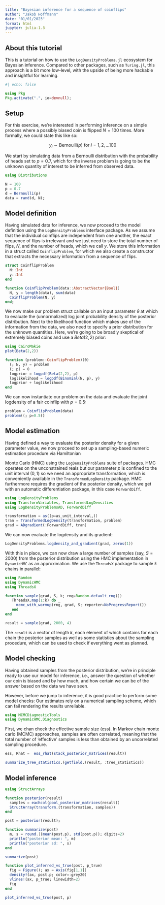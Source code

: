 ```yaml
---
title: "Bayesian inference for a sequence of coinflips"
author: "Jakob Hoffmann"
date: "01/01/2023"
format: html
jupyter: julia-1.8
---
```


## About this tutorial

This is a tutorial on how to use the `LogDensityProblems.jl` ecosystem for Bayesian inference. Compared to other packages, such as `Turing.jl`, this approach is a bit more low-level, with the upside of being more hackable and insightful for learning.

```julia
#| echo: false

using Pkg
Pkg.activate(".", io=devnull);
```

## Setup

For this exercise, we're interested in performing inference on a simple process where a possibly biased coin is flipped $N=100$ times. More formally, we could state this like so:

$$
y_i \sim \mathrm{Bernoulli}(p) \textrm{ for } i = 1,2,...100
$$

We start by simulating data from a Bernoulli distribution with the probability of heads set to $p = 0.7$,  which for the inverse problem is going to be the unknown quantity of interest to be inferred from observed data.

```julia
using Distributions
```


```julia
N = 100
p = 0.7
d = Bernoulli(p)
data = rand(d, N);
```

## Model definition

Having simulated data for inference, we now proceed to the model definition using
the `LogDensityProblems` interface package.
As we assume that the individual coinflips are independent from one another,
the exact sequence of flips is irrelevant and we just need to store the total
number of flips, $N$, and the number of heads, which we call $y$. We store this
information in a struct called `CoinflipProblem`, for which we also create a
constructor that extracts the necessary information from a sequence of flips.

```julia
struct CoinflipProblem
  N::Int
  y::Int
end

function CoinflipProblem(data::AbstractVector{Bool})
  N, y = length(data), sum(data)
  CoinflipProblem(N, y)
end;
```
We now make our problem struct callable on an input parameter $\theta$
at which to evaluate the (unnormalized) log joint probability density of the posterior distribution.
Next to the likelihood function which makes use of the information from the data, we also
need to specify a prior distribution for the unknown quantities. Here, we're going to be broadly 
skeptical of extremely biased coins and use a $Beta(2,2)$ prior:

```julia
using CairoMakie
plot(Beta(2,2))
```


```julia
function (problem::CoinflipProblem)(θ)
  (; N, y) = problem
  (; p) = θ
  logprior = logpdf(Beta(2,2), p)
  loglikelihood = logpdf(Binomial(N, p), y)
  logprior + loglikelihood
end  
```

We can now instantiate our problem on the data and evaluate the joint logdensity of a fair
coinflip with $p = 0.5$:

```julia
problem = CoinflipProblem(data)
problem((; p=0.5))
```

## Model estimation
Having defined a way to evaluate the posterior density for a given parameter value,
we now proceed to set up a sampling-based numeric estimation procedure via Hamiltonian 

Monte Carlo (HMC) using the `LogDensityProblems` suite of packages. HMC operates on the
unconstrained reals but our parameter $p$ is confined to the unit interval $(0,1)$ so we
need an appropriate transformation, which is conveniently available in the 
`TransformedLogDensity` package. HMC furthermore requires the gradient of the posterior 
density, which we get with an automatic differentiation package, in this case
`ForwardDiff`.

```julia
using LogDensityProblems
using TransformVariables, TransformedLogDensities
using LogDensityProblemsAD, ForwardDiff

transformation = as((p=as_unit_interval,))
tran = TransformedLogDensity(transformation, problem)
grad = ADgradient(:ForwardDiff, tran)
```

We can now evaluate the logdensity and its gradient:


```julia
LogDensityProblems.logdensity_and_gradient(grad, zeros(1))
```

With this in place, we can now draw a large number of samples (say, $S=2000$) from the posterior 
distribution using the HMC implementation in `DynamicHMC` as an approximation. We use the `ThreadsX`
package to sample $k$ chains in parallel:

```julia
using Random
using DynamicHMC
using ThreadsX

function sample(grad, S, k; rng=Random.default_rng()) 
   ThreadsX.map(1:k) do _
     mcmc_with_warmup(rng, grad, S; reporter=NoProgressReport())
   end
end

result = sample(grad, 2000, 4)
```

The `result` is a vector of length $k$, each element of which contains for each chain  the posterior samples
as well as some statistics about the sampling procedure, which can be used to check if everything went as planned.

## Model checking

Having obtained samples from the posterior distribution, we're in principle ready to 
use our model for inference, i.e., answer the question of whether our coin is biased
and by how much, and how certain we can be of the answer based on the data we have seen.

However, before we jump to inference, it is good practice to perform some model checks: 
Our estimates rely on a numerical sampling scheme, which can fail rendering the results
unreliable. 

```julia
using MCMCDiagnosticTools
using DynamicHMC.Diagnostics
```

First, we chan check the effective sample size (ess). In Markov chain monte carlo (MCMC) approaches,
samples are often correlated, meaning that the total number of 'effective' samples is less than
obtained by an uncorrelated sampling procedure.

```julia
ess, Rhat =  ess_rhat(stack_posterior_matrices(result))
```

```julia
summarize_tree_statistics.(getfield.(result, :tree_statistics))
```

## Model inference

```julia
using StructArrays

function posterior(result)
  samples = eachcol(pool_posterior_matrices(result))
  StructArray(transform.(transformation, samples))
end

post = posterior(result);
```


```julia
function summarize(post)
  m, s = round.((mean(post.p), std(post.p)); digits=2)
  println("posterior mean: ", m)
  println("posterior sd: ", s)
end

summarize(post)
```

```julia
function plot_inferred_vs_true(post, p_true)
  fig = Figure(); ax = Axis(fig[1,1])
  density!(ax, post.p; color=:grey20)
  vlines!(ax, p_true; linewidth=2)
  fig
end

plot_inferred_vs_true(post, p)
```